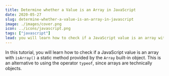 ```yaml
---
title: Determine whether a Value is an Array in JavaScript
date: 2020-05-27
slug: determine-whether-a-value-is-an-array-in-javascript
image: ./images/cover.png
icon: ../icons/javascript.png
tags: ["javascript"]
lead: you will learn how to check if a JavaScript value is an array with isArray() a static method provided by the Array built-in object.
---
```



In this tutorial, you will learn how to check if a JavaScript value is an array with `isArray()` a static method provided by the `Array` built-in object. This is an alternative to using the operator `typeof`, since arrays are technically objects.

<EggheadEmbed
  lessonTitle="Determine whether a Value is an Array in JavaScript"
  lessonLink="https://egghead.io/lessons/javascript-determine-whether-a-value-is-an-array-in-javascript/embed"
/>
